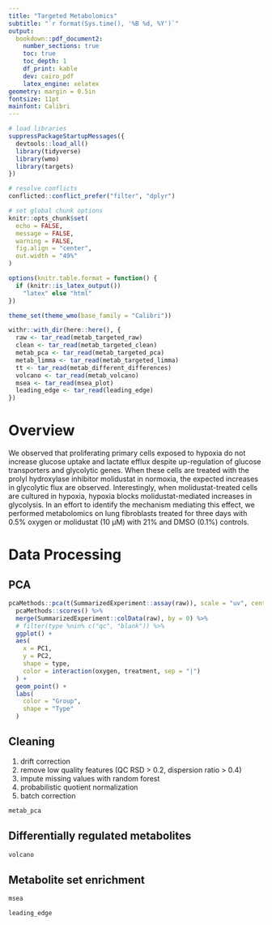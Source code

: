 ```yaml
---
title: "Targeted Metabolomics"
subtitle: "`r format(Sys.time(), '%B %d, %Y')`"
output: 
  bookdown::pdf_document2:
    number_sections: true
    toc: true
    toc_depth: 1
    df_print: kable
    dev: cairo_pdf
    latex_engine: xelatex
geometry: margin = 0.5in
fontsize: 11pt
mainfont: Calibri
---
```


```r
# load libraries
suppressPackageStartupMessages({
  devtools::load_all()
  library(tidyverse)
  library(wmo)
  library(targets)
})

# resolve conflicts
conflicted::conflict_prefer("filter", "dplyr")

# set global chunk options
knitr::opts_chunk$set(
  echo = FALSE, 
  message = FALSE, 
  warning = FALSE, 
  fig.align = "center", 
  out.width = "49%"
) 

options(knitr.table.format = function() {
  if (knitr::is_latex_output()) 
    "latex" else "html"
})

theme_set(theme_wmo(base_family = "Calibri"))
```

```r
withr::with_dir(here::here(), {
  raw <- tar_read(metab_targeted_raw)
  clean <- tar_read(metab_targeted_clean)
  metab_pca <- tar_read(metab_targeted_pca)
  metab_limma <- tar_read(metab_targeted_limma)
  tt <- tar_read(metab_different_differences)
  volcano <- tar_read(metab_volcano)
  msea <- tar_read(msea_plot)
  leading_edge <- tar_read(leading_edge)
})
```

\newpage

# Overview

We observed that proliferating primary cells exposed to hypoxia do not increase glucose uptake and lactate efflux despite up-regulation of glucose transporters and glycolytic genes. When these cells are treated with the prolyl hydroxylase inhibitor molidustat in normoxia, the expected increases in glycolytic flux are observed. Interestingly, when molidustat-treated cells are cultured in hypoxia, hypoxia blocks molidustat-mediated increases in glycolysis. In an effort to identify the mechanism mediating this effect, we performed metabolomics on lung fibroblasts treated for three days with 0.5% oxygen or molidustat (10 μM) with 21% and DMSO (0.1%) controls. 

# Data Processing

## PCA

```r
pcaMethods::pca(t(SummarizedExperiment::assay(raw)), scale = "uv", center = TRUE) %>% 
  pcaMethods::scores() %>% 
  merge(SummarizedExperiment::colData(raw), by = 0) %>% 
  # filter(type %nin% c("qc", "blank")) %>% 
  ggplot() +
  aes(
    x = PC1, 
    y = PC2, 
    shape = type,
    color = interaction(oxygen, treatment, sep = "|")
  ) + 
  geom_point() +
  labs(
    color = "Group", 
    shape = "Type"
  )
```
## Cleaning

1. drift correction
1. remove low quality features (QC RSD > 0.2, dispersion ratio > 0.4)
1. impute missing values with random forest
1. probabilistic quotient normalization
1. batch correction

```r
metab_pca
```

## Differentially regulated metabolites

```r
volcano
```

## Metabolite set enrichment

```r
msea
```

```r
leading_edge
```
